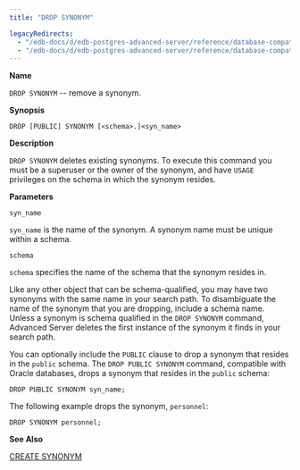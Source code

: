 ```yaml
---
title: "DROP SYNONYM"

legacyRedirects:
  - "/edb-docs/d/edb-postgres-advanced-server/reference/database-compatibility-for-oracle-developers-sql-guide/13/drop_synonym.html"
  - "/edb-docs/d/edb-postgres-advanced-server/reference/database-compatibility-for-oracle-developers-sql-guide/latest/drop_synonym.html"
---
```


<div id="drop_synonym" class="registered_link"></div>

**Name**

`DROP SYNONYM` -- remove a synonym.

**Synopsis**

```text
DROP [PUBLIC] SYNONYM [<schema>.]<syn_name>
```

**Description**

`DROP SYNONYM` deletes existing synonyms. To execute this command you must be a superuser or the owner of the synonym, and have `USAGE` privileges on the schema in which the synonym resides.

**Parameters**

`syn_name`

 `syn_name` is the name of the synonym. A synonym name must be unique within a schema.

`schema`

 `schema` specifies the name of the schema that the synonym resides in.

Like any other object that can be schema-qualified, you may have two synonyms with the same name in your search path. To disambiguate the name of the synonym that you are dropping, include a schema name. Unless a synonym is schema qualified in the `DROP SYNONYM` command, Advanced Server deletes the first instance of the synonym it finds in your search path.

You can optionally include the `PUBLIC` clause to drop a synonym that resides in the `public` schema. The `DROP PUBLIC SYNONYM` command, compatible with Oracle databases, drops a synonym that resides in the `public` schema:

```text
DROP PUBLIC SYNONYM syn_name;
```

The following example drops the synonym, `personnel`:

```text
DROP SYNONYM personnel;
```

**See Also**

[CREATE SYNONYM](35_create_synonym/#create_synonym)

